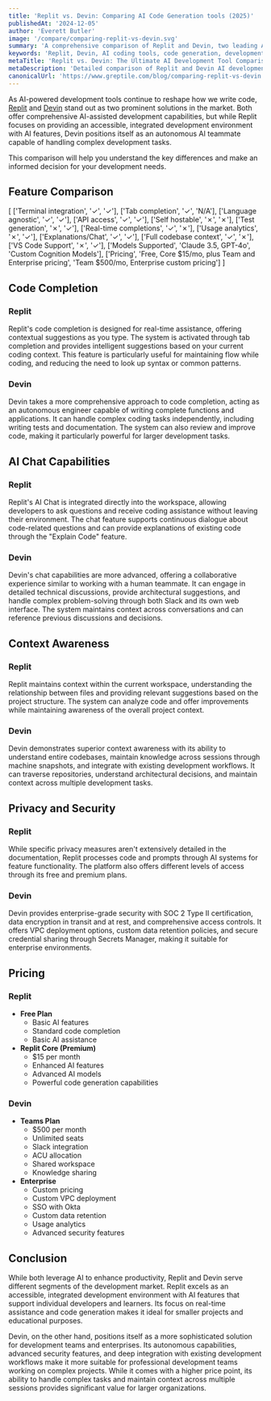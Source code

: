 ```yaml
---
title: 'Replit vs. Devin: Comparing AI Code Generation tools (2025)'
publishedAt: '2024-12-05'
author: 'Everett Butler'
image: '/compare/comparing-replit-vs-devin.svg'
summary: 'A comprehensive comparison of Replit and Devin, two leading AI-powered development tools, analyzing their features, capabilities, and pricing to help developers make an informed choice.'
keywords: 'Replit, Devin, AI coding tools, code generation, development assistant, code completion, AI programming, software development tools'
metaTitle: 'Replit vs. Devin: The Ultimate AI Development Tool Comparison (2025)'
metaDescription: 'Detailed comparison of Replit and Devin AI development tools, covering features, pricing, and capabilities to help developers choose the right tool for their needs.'
canonicalUrl: 'https://www.greptile.com/blog/comparing-replit-vs-devin'
---
```


As AI-powered development tools continue to reshape how we write code, [Replit](https://replit.com/) and [Devin](https://devin.ai/) stand out as two prominent solutions in the market. Both offer comprehensive AI-assisted development capabilities, but while Replit focuses on providing an accessible, integrated development environment with AI features, Devin positions itself as an autonomous AI teammate capable of handling complex development tasks. 

This comparison will help you understand the key differences and make an informed decision for your development needs.

## Feature Comparison

[
    ['Terminal integration', '✓', '✓'],
    ['Tab completion', '✓', 'N/A'],
    ['Language agnostic', '✓', '✓'],
    ['API access', '✓', '✓'],
    ['Self hostable', '✗', '✗'],
    ['Test generation', '✗', '✓'],
    ['Real-time completions', '✓', '✗'],
    ['Usage analytics', '✗', '✓'],
    ['Explanations/Chat', '✓', '✓'],
    ['Full codebase context', '✓', '✗'],
    ['VS Code Support', '✗', '✓'],
    ['Models Supported', 'Claude 3.5, GPT-4o', 'Custom Cognition Models'],
    ['Pricing', 'Free, Core $15/mo, plus Team and Enterprise pricing', 'Team $500/mo, Enterprise custom pricing']
]

## Code Completion

### Replit
Replit's code completion is designed for real-time assistance, offering contextual suggestions as you type. The system is activated through tab completion and provides intelligent suggestions based on your current coding context. This feature is particularly useful for maintaining flow while coding, and reducing the need to look up syntax or common patterns.

### Devin
Devin takes a more comprehensive approach to code completion, acting as an autonomous engineer capable of writing complete functions and applications. It can handle complex coding tasks independently, including writing tests and documentation. The system can also review and improve code, making it particularly powerful for larger development tasks.

## AI Chat Capabilities

### Replit
Replit's AI Chat is integrated directly into the workspace, allowing developers to ask questions and receive coding assistance without leaving their environment. The chat feature supports continuous dialogue about code-related questions and can provide explanations of existing code through the "Explain Code" feature.

### Devin
Devin's chat capabilities are more advanced, offering a collaborative experience similar to working with a human teammate. It can engage in detailed technical discussions, provide architectural suggestions, and handle complex problem-solving through both Slack and its own web interface. The system maintains context across conversations and can reference previous discussions and decisions.

## Context Awareness

### Replit
Replit maintains context within the current workspace, understanding the relationship between files and providing relevant suggestions based on the project structure. The system can analyze code and offer improvements while maintaining awareness of the overall project context.

### Devin
Devin demonstrates superior context awareness with its ability to understand entire codebases, maintain knowledge across sessions through machine snapshots, and integrate with existing development workflows. It can traverse repositories, understand architectural decisions, and maintain context across multiple development tasks.

## Privacy and Security

### Replit
While specific privacy measures aren't extensively detailed in the documentation, Replit processes code and prompts through AI systems for feature functionality. The platform also offers different levels of access through its free and premium plans.

### Devin
Devin provides enterprise-grade security with SOC 2 Type II certification, data encryption in transit and at rest, and comprehensive access controls. It offers VPC deployment options, custom data retention policies, and secure credential sharing through Secrets Manager, making it suitable for enterprise environments.

## Pricing

### Replit
- **Free Plan**
  - Basic AI features
  - Standard code completion
  - Basic AI assistance
- **Replit Core (Premium)**
  - $15 per month
  - Enhanced AI features
  - Advanced AI models
  - Powerful code generation capabilities

### Devin
- **Teams Plan**
  - $500 per month
  - Unlimited seats
  - Slack integration
  - ACU allocation
  - Shared workspace
  - Knowledge sharing
- **Enterprise**
  - Custom pricing
  - Custom VPC deployment
  - SSO with Okta
  - Custom data retention
  - Usage analytics
  - Advanced security features

## Conclusion

While both leverage AI to enhance productivity, Replit and Devin serve different segments of the development market. Replit excels as an accessible, integrated development environment with AI features that support individual developers and learners. Its focus on real-time assistance and code generation makes it ideal for smaller projects and educational purposes.

Devin, on the other hand, positions itself as a more sophisticated solution for development teams and enterprises. Its autonomous capabilities, advanced security features, and deep integration with existing development workflows make it more suitable for professional development teams working on complex projects. While it comes with a higher price point, its ability to handle complex tasks and maintain context across multiple sessions provides significant value for larger organizations.
